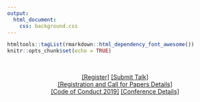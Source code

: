 ```yaml
---
output: 
  html_document:
    css: background.css
---
```


```r
htmltools::tagList(rmarkdown::html_dependency_font_awesome())
knitr::opts_chunk$set(echo = TRUE)
```


<center><a href='http://twitter.com/whyRconf'><i class='fa fa-twitter'></i></a>&nbsp;&nbsp;<a href='http://facebook.com/whyRconf/'><i class='fa fa-facebook'></i></a>&nbsp;&nbsp;<a href='https://github.com/WhyRFoundation'><i class='fa fa-github'></i></a>&nbsp;&nbsp;<br>

[[Register]](https://whyr.pl/2019/register/)
[[Submit Talk]](https://whyr.pl/2019/submit/) <br>
[[Registration and Call for Papers Details]](https://whyr.pl/2019/timeline_small.jpg) <br> 
[[Code of Conduct 2019]](https://whyr.pl/2019/coc/)
[[Conference Details]](https://whyr.pl/2019/onepager_small.jpg)</center>